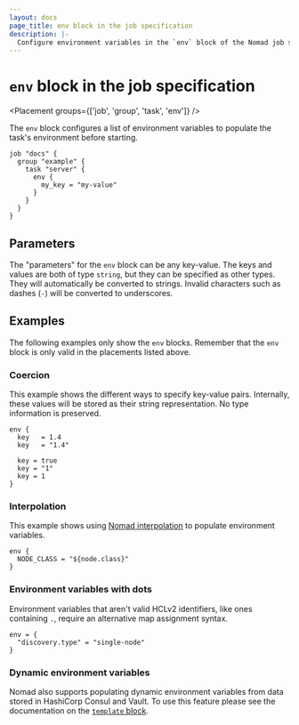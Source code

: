 ```yaml
---
layout: docs
page_title: env block in the job specification
description: |-
  Configure environment variables in the `env` block of the Nomad job specification.
---
```


# `env` block in the job specification

<Placement groups={['job', 'group', 'task', 'env']} />

The `env` block configures a list of environment variables to populate the
task's environment before starting.

```hcl
job "docs" {
  group "example" {
    task "server" {
      env {
        my_key = "my-value"
      }
    }
  }
}
```

## Parameters

The "parameters" for the `env` block can be any key-value. The keys and values
are both of type `string`, but they can be specified as other types. They will
automatically be converted to strings. Invalid characters such as dashes (`-`)
will be converted to underscores.

## Examples

The following examples only show the `env` blocks. Remember that the
`env` block is only valid in the placements listed above.

### Coercion

This example shows the different ways to specify key-value pairs. Internally,
these values will be stored as their string representation. No type information
is preserved.

```hcl
env {
  key   = 1.4
  key   = "1.4"

  key = true
  key = "1"
  key = 1
}
```

### Interpolation

This example shows using [Nomad interpolation][interpolation] to populate
environment variables.

```hcl
env {
  NODE_CLASS = "${node.class}"
}
```

### Environment variables with dots

Environment variables that aren't valid HCLv2 identifiers, like ones containing `.`, require an alternative map assignment syntax.

```hcl
env = {
  "discovery.type" = "single-node"
}
```

### Dynamic environment variables

Nomad also supports populating dynamic environment variables from data stored in
HashiCorp Consul and Vault. To use this feature please see the documentation on
the [`template` block][template-env].

[interpolation]: /nomad/docs/reference/runtime-variable-interpolation 'Nomad interpolation'
[template-env]: /nomad/docs/job-specification/template#environment-variables 'Nomad template Block'
